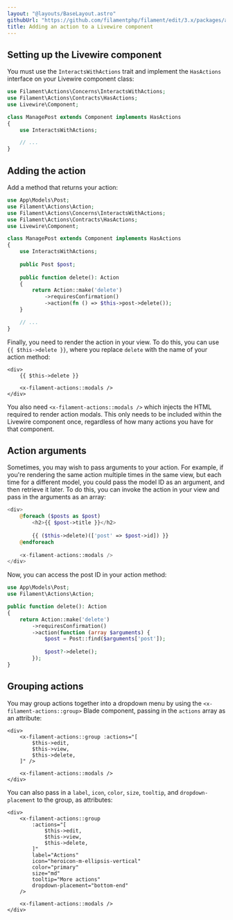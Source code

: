 ```yaml
---
layout: "@layouts/BaseLayout.astro"
githubUrl: "https://github.com/filamentphp/filament/edit/3.x/packages/actions/docs/05-adding-an-action-to-a-livewire-component.md"
title: Adding an action to a Livewire component
---
```


## Setting up the Livewire component

You must use the `InteractsWithActions` trait and implement the `HasActions` interface on your Livewire component class:

```php
use Filament\Actions\Concerns\InteractsWithActions;
use Filament\Actions\Contracts\HasActions;
use Livewire\Component;

class ManagePost extends Component implements HasActions
{
    use InteractsWithActions;

    // ...
}
```

## Adding the action

Add a method that returns your action:

```php
use App\Models\Post;
use Filament\Actions\Action;
use Filament\Actions\Concerns\InteractsWithActions;
use Filament\Actions\Contracts\HasActions;
use Livewire\Component;

class ManagePost extends Component implements HasActions
{
    use InteractsWithActions;
    
    public Post $post;
    
    public function delete(): Action
    {
        return Action::make('delete')
            ->requiresConfirmation()
            ->action(fn () => $this->post->delete());
    }

    // ...
}
```

Finally, you need to render the action in your view. To do this, you can use `{{ $this->delete }}`, where you replace `delete` with the name of your action method:

```blade
<div>
    {{ $this->delete }}
    
    <x-filament-actions::modals />
</div>
```

You also need `<x-filament-actions::modals />` which injects the HTML required to render action modals. This only needs to be included within the Livewire component once, regardless of how many actions you have for that component.

## Action arguments

Sometimes, you may wish to pass arguments to your action. For example, if you're rendering the same action multiple times in the same view, but each time for a different model, you could pass the model ID as an argument, and then retrieve it later. To do this, you can invoke the action in your view and pass in the arguments as an array:

```php
<div>
    @foreach ($posts as $post)
        <h2>{{ $post->title }}</h2>
        
        {{ ($this->delete)(['post' => $post->id]) }}
    @endforeach
    
    <x-filament-actions::modals />
</div>
```

Now, you can access the post ID in your action method:

```php
use App\Models\Post;
use Filament\Actions\Action;

public function delete(): Action
{
    return Action::make('delete')
        ->requiresConfirmation()
        ->action(function (array $arguments) {
            $post = Post::find($arguments['post']);
            
            $post?->delete();
        });
}
```

## Grouping actions

You may group actions together into a dropdown menu by using the `<x-filament-actions::group>` Blade component, passing in the `actions` array as an attribute:

```blade
<div>
    <x-filament-actions::group :actions="[
        $this->edit,
        $this->view,
        $this->delete,
    ]" />
    
    <x-filament-actions::modals />
</div>
```

You can also pass in a `label`, `icon`, `color`, `size`, `tooltip`, and `dropdown-placement` to the group, as attributes:

```blade
<div>
    <x-filament-actions::group
        :actions="[
            $this->edit,
            $this->view,
            $this->delete,
        ]"
        label="Actions"
        icon="heroicon-m-ellipsis-vertical"
        color="primary"
        size="md"
        tooltip="More actions"
        dropdown-placement="bottom-end"
    />
    
    <x-filament-actions::modals />
</div>
```